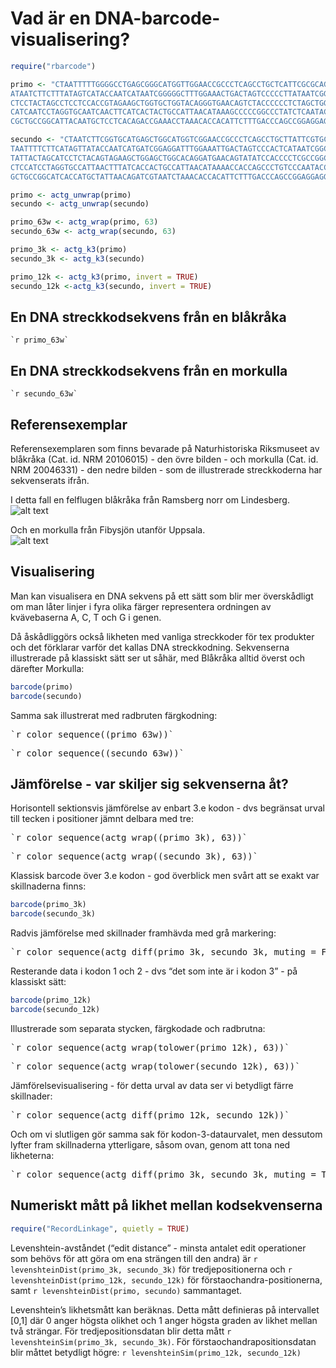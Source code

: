 Vad är en DNA-barcode-visualisering?
========================================================

```r
require("rbarcode")

primo <- "CTAATTTTTGGGGCCTGAGCGGGCATGGTTGGAACCGCCCTCAGCCTGCTCATTCGCGCAGAACTCGGTCAACCAGGAACCCTACTAGGAGACGACCAGATCTACAACGTAATCGTCACTGCCCATGCCTTCGTA
ATAATCTTCTTTATAGTCATACCAATCATAATCGGGGGCTTTGGAAACTGACTAGTCCCCCTTATAATCGGCGCCCCAGACATAGCGTTCCCCCGTATAAATAACATAAGCTTCTGACTACTCCCCCCATCCTTCCTT
CTCCTACTAGCCTCCTCCACCGTAGAAGCTGGTGCTGGTACAGGGTGAACAGTCTACCCCCCTCTAGCTGGTAATCTGGCCCACGCCGGAGCTTCTGTAGACCTAGCCATCTTCTCCCTACACCTCGCTGGAGTCT
CATCAATCCTAGGTGCAATCAACTTCATCACTACTGCCATTAACATAAAGCCCCCGGCCCTATCTCAATACCAAACCCCCCTATTCGTATGATCCGTACTAATCACAGCCGTCCTACTATTACTTTCACTGCCCGTCCT
CGCTGCCGGCATTACAATGCTCCTCACAGACCGAAACCTAAACACCACATTCTTTGACCCAGCCGGAGGAGGAGACCCAGTCCTATACCAACACCTATTC"

secundo <- "CTAATCTTCGGTGCATGAGCTGGCATGGTCGGAACCGCCCTCAGCCTGCTTATTCGTGCAGAACTAGGCCAACCAGGAACCCTCTTGGGAGATGACCAAATCTACAATGTAATCGTTACTGCTCATGCATTCGTAA
TAATTTTCTTCATAGTTATACCAATCATGATCGGAGGATTTGGAAATTGACTAGTCCCACTCATAATCGGCGCCCCCGACATAGCATTTCCTCGTATAAACAATATAAGCTTCTGACTACTCCCCCCATCATTCCTAT
TATTACTAGCATCCTCTACAGTAGAAGCTGGAGCTGGCACAGGATGAACAGTATATCCACCCCTCGCCGGCAACCTAGCCCACGCAGGAGCCTCAGTAGACCTAGCTATTTTCTCCCTCCATTTAGCAGGTGTCTC
CTCCATCCTAGGTGCCATTAACTTTATCACCACTGCCATTAACATAAAACCACCAGCCCTGTCCCAATACCAAACACCCCTATTTGTATGATCAGTACTCATTACCGCCGTCTTACTGCTACTCTCACTCCCAGTCCTT
GCTGCCGGCATCACCATGCTATTAACAGATCGTAATCTAAACACCACATTCTTTGACCCAGCCGGAGGAGGAGACCCAGTCCTATACCAACATCTCTTC"

primo <- actg_unwrap(primo)
secundo <- actg_unwrap(secundo)

primo_63w <- actg_wrap(primo, 63)
secundo_63w <- actg_wrap(secundo, 63)

primo_3k <- actg_k3(primo)
secundo_3k <- actg_k3(secundo)

primo_12k <- actg_k3(primo, invert = TRUE)
secundo_12k <-actg_k3(secundo, invert = TRUE)

```

En DNA streckkodsekvens från en blåkråka
------------------------
```
`r primo_63w`
```

En DNA streckkodsekvens från en morkulla
---------------------
```
`r secundo_63w`
```

Referensexemplar
---------------
Referensexemplaren som finns bevarade på Naturhistoriska Riksmuseet av blåkråka (Cat. id. NRM 20106015) - den övre bilden - och morkulla (Cat. id. NRM  20046331) - den nedre bilden - som de illustrerade streckkoderna har sekvenserats ifrån. 

I detta fall en felflugen blåkråka från Ramsberg norr om Lindesberg.  
![alt text][id1]

Och en morkulla från Fibysjön utanför Uppsala.  
![alt text][id2]

[id1]: blue-bird.png "Referensexemplar Blåkråka"
[id2]: brown-bird.png "Referensexemplar Morkulla"

Visualisering
--------------

Man kan visualisera en DNA sekvens på ett sätt som blir mer överskådligt om man låter linjer
i fyra olika färger representera ordningen av kvävebaserna A, C, T och G i genen. 

Då åskådliggörs också likheten med vanliga streckkoder för tex produkter och det förklarar varför det kallas DNA streckkodning. Sekvenserna illustrerade på klassiskt sätt ser ut såhär, med Blåkråka alltid överst och därefter Morkulla:  

```r
barcode(primo)
barcode(secundo)
```

Samma sak illustrerat med radbruten färgkodning:
<pre>
`r color_sequence((primo_63w))`
</pre>

<pre>
`r color_sequence((secundo_63w))`
</pre>

Jämförelse - var skiljer sig sekvenserna åt?
---------------------

Horisontell sektionsvis jämförelse av enbart 3.e kodon - dvs begränsat urval till tecken i positioner jämnt delbara med tre:
<pre>
`r color_sequence(actg_wrap((primo_3k), 63))`
</pre>
<pre>
`r color_sequence(actg_wrap((secundo_3k), 63))`
</pre>

Klassisk barcode över 3.e kodon - god överblick men svårt att se exakt var skillnaderna finns:  
```r
barcode(primo_3k)
barcode(secundo_3k)
```

Radvis jämförelse med skillnader framhävda med grå markering:
<pre>
`r color_sequence(actg_diff(primo_3k, secundo_3k, muting = FALSE))`
</pre>

Resterande data i kodon 1 och 2 - dvs "det som inte är i kodon 3" - på klassiskt sätt:

```r
barcode(primo_12k)
barcode(secundo_12k)
```

Illustrerade som separata stycken, färgkodade och radbrutna:

<pre>
`r color_sequence(actg_wrap(tolower(primo_12k), 63))`
</pre>
<pre>
`r color_sequence(actg_wrap(tolower(secundo_12k), 63))`
</pre>

Jämförelsevisualisering - för detta urval av data ser vi betydligt färre skillnader:
<pre>
`r color_sequence(actg_diff(primo_12k, secundo_12k))`
</pre>


Och om vi slutligen gör samma sak för kodon-3-dataurvalet, men dessutom lyfter fram skillnaderna ytterligare, såsom ovan, genom att tona ned likheterna:
<pre>
`r color_sequence(actg_diff(primo_3k, secundo_3k, muting = TRUE))`
</pre>


Numeriskt mått på likhet mellan kodsekvenserna
-------------------
```r
require("RecordLinkage", quietly = TRUE) 
```

Levenshtein-avståndet ("edit distance" - minsta antalet edit operationer som behövs för att göra om ena strängen till den andra) är `r levenshteinDist(primo_3k, secundo_3k)` för tredjepositionerna och `r levenshteinDist(primo_12k, secundo_12k)` för förstaochandra-positionerna, samt `r levenshteinDist(primo, secundo)` sammantaget. 

Levenshtein's likhetsmått kan beräknas. Detta mått definieras på intervallet [0,1] där 0 anger högsta olikhet och 1 anger högsta graden av likhet mellan två strängar. För tredjepositionsdatan blir detta mått `r levenshteinSim(primo_3k, secundo_3k)`. För förstaochandrapositionsdatan blir måttet betydligt högre: `r levenshteinSim(primo_12k, secundo_12k)`

